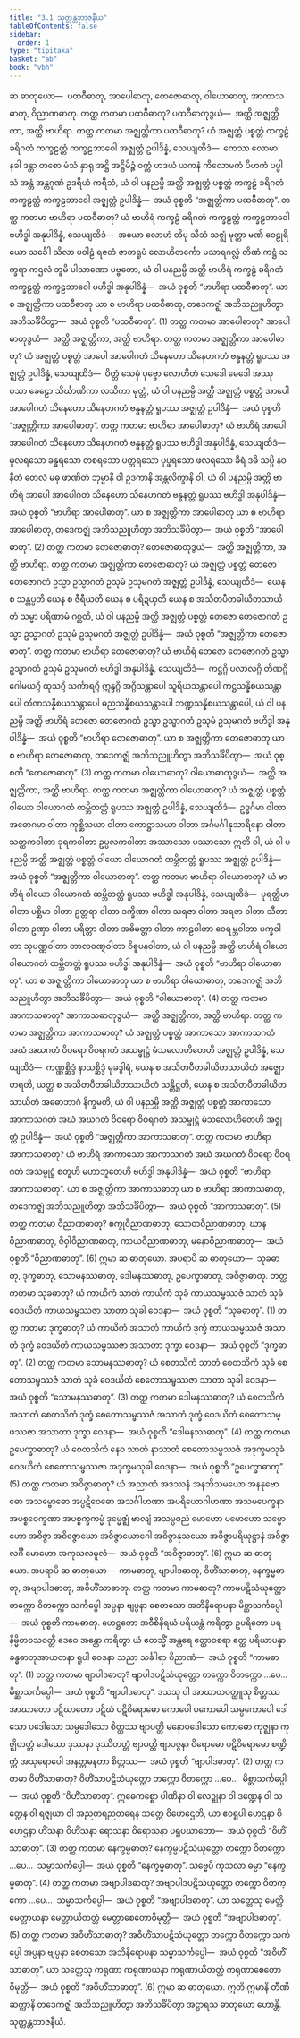 ```yaml
---
title: "3.1 သုတ္တန္တဘာဇနီယ"
tableOfContents: false
sidebar:
  order: 1
type: "tipitaka"
basket: "ab"
book: "vbh"
---
```



<DynamicBreadcrumb />

<Division number="172" book="vbh" e="ch" v="30" p="84">

<Paragraph number="613" book="vbh">
ဆ ဓာတုယော—  ပထဝီဓာတု, အာပေါဓာတု, တေဇောဓာတု, ဝါယောဓာတု, အာကာသဓာတု, ဝိညာဏဓာတု.
</Paragraph>

</Division>
<Division number="173" book="vbh" e="ch" v="30" p="84">

<Paragraph number="614" book="vbh">
တတ္ထ ကတမာ ပထဝီဓာတု? ပထဝီဓာတုဒွယံ—  အတ္ထိ အဇ္ဈတ္တိကာ, အတ္ထိ ဗာဟိရာ. တတ္ထ ကတမာ အဇ္ဈတ္တိကာ ပထဝီဓာတု? ယံ အဇ္ဈတ္တံ ပစ္စတ္တံ ကက္ခဠံ ခရိဂတံ ကက္ခဠတ္တံ ကက္ခဠဘာဝေါ အဇ္ဈတ္တံ ဥပါဒိန္နံ, သေယျထိဒံ—  ကေသာ လောမာ နခါ ဒန္တာ တစော မံသံ နှာရု အဋ္ဌိ အဋ္ဌိမိဉ္ဇံ ဝက္ကံ ဟဒယံ ယကနံ ကိလောမကံ ပိဟကံ ပပ္ဖါသံ အန္တံ အန္တဂုဏံ ဥဒရိယံ ကရီသံ, ယံ ဝါ ပနညမ္ပိ အတ္ထိ အဇ္ဈတ္တံ ပစ္စတ္တံ ကက္ခဠံ ခရိဂတံ ကက္ခဠတ္တံ ကက္ခဠဘာဝေါ အဇ္ဈတ္တံ ဥပါဒိန္နံ—  အယံ ဝုစ္စတိ “အဇ္ဈတ္တိကာ ပထဝီဓာတု”.
</Paragraph>

<Paragraph number="615" book="vbh">
တတ္ထ ကတမာ ဗာဟိရာ ပထဝီဓာတု? ယံ ဗာဟိရံ ကက္ခဠံ ခရိဂတံ ကက္ခဠတ္တံ ကက္ခဠဘာဝေါ ဗဟိဒ္ဓါ အနုပါဒိန္နံ, သေယျထိဒံ—  အယော လောဟံ တိပု သီသံ သဇ္ဈံ မုတ္တာ မဏိ ဝေဠုရိယော သင်္ခေါ သိလာ ပဝါဠံ ရဇတံ ဇာတရူပံ လောဟိတင်္ကော မသာရဂလ္လံ တိဏံ ကဋ္ဌံ သက္ခရာ ကဌလံ ဘူမိ ပါသာဏော ပဗ္ဗတော, ယံ ဝါ ပနညမ္ပိ အတ္ထိ ဗာဟိရံ ကက္ခဠံ ခရိဂတံ ကက္ခဠတ္တံ ကက္ခဠဘာဝေါ ဗဟိဒ္ဓါ အနုပါဒိန္နံ—  အယံ ဝုစ္စတိ “ဗာဟိရာ ပထဝီဓာတု”. ယာ စ အဇ္ဈတ္တိကာ ပထဝီဓာတု ယာ စ ဗာဟိရာ ပထဝီဓာတု, တဒေကဇ္ဈံ အဘိသညူဟိတွာ အဘိသင်္ခိပိတွာ—  အယံ ဝုစ္စတိ “ပထဝီဓာတု”. (1)
</Paragraph>

</Division>
<Division number="174" book="vbh" e="ch" v="30" p="84">

<Paragraph number="616" book="vbh">
တတ္ထ ကတမာ အာပေါဓာတု? အာပေါဓာတုဒွယံ—  အတ္ထိ အဇ္ဈတ္တိကာ, အတ္ထိ ဗာဟိရာ. တတ္ထ ကတမာ အဇ္ဈတ္တိကာ အာပေါဓာတု? ယံ အဇ္ဈတ္တံ ပစ္စတ္တံ အာပေါ အာပေါဂတံ သိနေဟော သိနေဟဂတံ ဗန္ဓနတ္တံ ရူပဿ အဇ္ဈတ္တံ ဥပါဒိန္နံ, သေယျထိဒံ—  ပိတ္တံ သေမှံ ပုဗ္ဗော လောဟိတံ သေဒေါ မေဒေါ အဿု ဝသာ ခေဠော သိင်္ဃာဏိကာ လသိကာ မုတ္တံ, ယံ ဝါ ပနညမ္ပိ အတ္ထိ အဇ္ဈတ္တံ ပစ္စတ္တံ အာပေါ အာပေါဂတံ သိနေဟော သိနေဟဂတံ ဗန္ဓနတ္တံ ရူပဿ အဇ္ဈတ္တံ ဥပါဒိန္နံ—  အယံ ဝုစ္စတိ “အဇ္ဈတ္တိကာ အာပေါဓာတု”.
</Paragraph>

<Paragraph number="617" book="vbh">
တတ္ထ ကတမာ ဗာဟိရာ အာပေါဓာတု? ယံ ဗာဟိရံ အာပေါ အာပေါဂတံ သိနေဟော သိနေဟဂတံ ဗန္ဓနတ္တံ ရူပဿ ဗဟိဒ္ဓါ အနုပါဒိန္နံ, သေယျထိဒံ—  မူလရသော ခန္ဓရသော တစရသော ပတ္တရသော ပုပ္ဖရသော ဖလရသော ခီရံ ဒဓိ သပ္ပိ နဝနီတံ တေလံ မဓု ဖာဏိတံ ဘုမ္မာနိ ဝါ ဥဒကာနိ အန္တလိက္ခာနိ ဝါ, ယံ ဝါ ပနညမ္ပိ အတ္ထိ ဗာဟိရံ အာပေါ အာပေါဂတံ သိနေဟော သိနေဟဂတံ ဗန္ဓနတ္တံ ရူပဿ ဗဟိဒ္ဓါ အနုပါဒိန္နံ—  အယံ ဝုစ္စတိ “ဗာဟိရာ အာပေါဓာတု”. ယာ စ အဇ္ဈတ္တိကာ အာပေါဓာတု ယာ စ ဗာဟိရာ အာပေါဓာတု, တဒေကဇ္ဈံ အဘိသညူဟိတွာ အဘိသင်္ခိပိတွာ—  အယံ ဝုစ္စတိ “အာပေါဓာတု”. (2)
</Paragraph>

</Division>
<Division number="175" book="vbh" e="ch" v="30" p="85">

<Paragraph number="618" book="vbh">
တတ္ထ ကတမာ တေဇောဓာတု? တေဇောဓာတုဒွယံ—  အတ္ထိ အဇ္ဈတ္တိကာ, အတ္ထိ ဗာဟိရာ. တတ္ထ ကတမာ အဇ္ဈတ္တိကာ တေဇောဓာတု? ယံ အဇ္ဈတ္တံ ပစ္စတ္တံ တေဇော တေဇောဂတံ ဥသ္မာ ဥသ္မာဂတံ ဥသုမံ ဥသုမဂတံ အဇ္ဈတ္တံ ဥပါဒိန္နံ, သေယျထိဒံ—  ယေန စ သန္တပ္ပတိ ယေန စ ဇီရီယတိ ယေန စ ပရိဍယှတိ ယေန စ အသိတပီတခါယိတသာယိတံ သမ္မာ ပရိဏာမံ ဂစ္ဆတိ, ယံ ဝါ ပနညမ္ပိ အတ္ထိ အဇ္ဈတ္တံ ပစ္စတ္တံ တေဇော တေဇောဂတံ ဥသ္မာ ဥသ္မာဂတံ ဥသုမံ ဥသုမဂတံ အဇ္ဈတ္တံ ဥပါဒိန္နံ—  အယံ ဝုစ္စတိ “အဇ္ဈတ္တိကာ တေဇောဓာတု”.
</Paragraph>

<Paragraph number="619" book="vbh">
တတ္ထ ကတမာ ဗာဟိရာ တေဇောဓာတု? ယံ ဗာဟိရံ တေဇော တေဇောဂတံ ဥသ္မာ ဥသ္မာဂတံ ဥသုမံ ဥသုမဂတံ ဗဟိဒ္ဓါ အနုပါဒိန္နံ, သေယျထိဒံ—  ကဋ္ဌဂ္ဂိ ပလာလဂ္ဂိ တိဏဂ္ဂိ ဂေါမယဂ္ဂိ ထုသဂ္ဂိ သင်္ကာရဂ္ဂိ ဣန္ဒဂ္ဂိ အဂ္ဂိသန္တာပေါ သူရိယသန္တာပေါ ကဋ္ဌသန္နိစယသန္တာပေါ တိဏသန္နိစယသန္တာပေါ ဓညသန္နိစယသန္တာပေါ ဘဏ္ဍသန္နိစယသန္တာပေါ, ယံ ဝါ ပနညမ္ပိ အတ္ထိ ဗာဟိရံ တေဇော တေဇောဂတံ ဥသ္မာ ဥသ္မာဂတံ ဥသုမံ ဥသုမဂတံ ဗဟိဒ္ဓါ အနုပါဒိန္နံ—  အယံ ဝုစ္စတိ “ဗာဟိရာ တေဇောဓာတု”. ယာ စ အဇ္ဈတ္တိကာ တေဇောဓာတု ယာ စ ဗာဟိရာ တေဇောဓာတု, တဒေကဇ္ဈံ အဘိသညူဟိတွာ အဘိသင်္ခိပိတွာ—  အယံ ဝုစ္စတိ “တေဇောဓာတု”. (3)
</Paragraph>

</Division>
<Division number="176" book="vbh" e="ch" v="30" p="86">

<Paragraph number="620" book="vbh">
တတ္ထ ကတမာ ဝါယောဓာတု? ဝါယောဓာတုဒွယံ—  အတ္ထိ အဇ္ဈတ္တိကာ, အတ္ထိ ဗာဟိရာ. တတ္ထ ကတမာ အဇ္ဈတ္တိကာ ဝါယောဓာတု? ယံ အဇ္ဈတ္တံ ပစ္စတ္တံ ဝါယော ဝါယောဂတံ ထမ္ဘိတတ္တံ ရူပဿ အဇ္ဈတ္တံ ဥပါဒိန္နံ, သေယျထိဒံ—  ဥဒ္ဓင်္ဂမာ ဝါတာ အဓောဂမာ ဝါတာ ကုစ္ဆိသယာ ဝါတာ ကောဋ္ဌာသယာ ဝါတာ အင်္ဂမင်္ဂါနုသာရိနော ဝါတာ သတ္ထကဝါတာ ခုရကဝါတာ ဥပ္ပလကဝါတာ အဿာသော ပဿာသော ဣတိ ဝါ, ယံ ဝါ ပနညမ္ပိ အတ္ထိ အဇ္ဈတ္တံ ပစ္စတ္တံ ဝါယော ဝါယောဂတံ ထမ္ဘိတတ္တံ ရူပဿ အဇ္ဈတ္တံ ဥပါဒိန္နံ—  အယံ ဝုစ္စတိ “အဇ္ဈတ္တိကာ ဝါယောဓာတု”.
</Paragraph>

<Paragraph number="621" book="vbh">
တတ္ထ ကတမာ ဗာဟိရာ ဝါယောဓာတု? ယံ ဗာဟိရံ ဝါယော ဝါယောဂတံ ထမ္ဘိတတ္တံ ရူပဿ ဗဟိဒ္ဓါ အနုပါဒိန္နံ, သေယျထိဒံ—  ပုရတ္ထိမာ ဝါတာ ပစ္ဆိမာ ဝါတာ ဥတ္တရာ ဝါတာ ဒက္ခိဏာ ဝါတာ သရဇာ ဝါတာ အရဇာ ဝါတာ သီတာ ဝါတာ ဥဏှာ ဝါတာ ပရိတ္တာ ဝါတာ အဓိမတ္တာ ဝါတာ ကာဠဝါတာ ဝေရမ္ဘဝါတာ ပက္ခဝါတာ သုပဏ္ဏဝါတာ တာလဝဏ္ဋဝါတာ ဝိဓူပနဝါတာ, ယံ ဝါ ပနညမ္ပိ အတ္ထိ ဗာဟိရံ ဝါယော ဝါယောဂတံ ထမ္ဘိတတ္တံ ရူပဿ ဗဟိဒ္ဓါ အနုပါဒိန္နံ—  အယံ ဝုစ္စတိ “ဗာဟိရာ ဝါယောဓာတု”. ယာ စ အဇ္ဈတ္တိကာ ဝါယောဓာတု ယာ စ ဗာဟိရာ ဝါယောဓာတု, တဒေကဇ္ဈံ အဘိသညူဟိတွာ အဘိသင်္ခိပိတွာ—  အယံ ဝုစ္စတိ “ဝါယောဓာတု”. (4)
</Paragraph>

</Division>
<Division number="177" book="vbh" e="ch" v="30" p="86">

<Paragraph number="622" book="vbh">
တတ္ထ ကတမာ အာကာသဓာတု? အာကာသဓာတုဒွယံ—  အတ္ထိ အဇ္ဈတ္တိကာ, အတ္ထိ ဗာဟိရာ. တတ္ထ ကတမာ အဇ္ဈတ္တိကာ အာကာသဓာတု? ယံ အဇ္ဈတ္တံ ပစ္စတ္တံ အာကာသော အာကာသဂတံ အဃံ အဃဂတံ ဝိဝရော ဝိဝရဂတံ အသမ္ဖုဋ္ဌံ မံသလောဟိတေဟိ အဇ္ဈတ္တံ ဥပါဒိန္နံ, သေယျထိဒံ—  ကဏ္ဏစ္ဆိဒ္ဒံ နာသစ္ဆိဒ္ဒံ မုခဒွါရံ, ယေန စ အသိတပီတခါယိတသာယိတံ အဇ္ဈောဟရတိ, ယတ္ထ စ အသိတပီတခါယိတသာယိတံ သန္တိဋ္ဌတိ, ယေန စ အသိတပီတခါယိတသာယိတံ အဓောဘာဂံ နိက္ခမတိ, ယံ ဝါ ပနညမ္ပိ အတ္ထိ အဇ္ဈတ္တံ ပစ္စတ္တံ အာကာသော အာကာသဂတံ အဃံ အဃဂတံ ဝိဝရော ဝိဝရဂတံ အသမ္ဖုဋ္ဌံ မံသလောဟိတေဟိ အဇ္ဈတ္တံ ဥပါဒိန္နံ—  အယံ ဝုစ္စတိ “အဇ္ဈတ္တိကာ အာကာသဓာတု”.
</Paragraph>

<Paragraph number="623" book="vbh">
တတ္ထ ကတမာ ဗာဟိရာ အာကာသဓာတု? ယံ ဗာဟိရံ အာကာသော အာကာသဂတံ အဃံ အဃဂတံ ဝိဝရော ဝိဝရဂတံ အသမ္ဖုဋ္ဌံ စတူဟိ မဟာဘူတေဟိ ဗဟိဒ္ဓါ အနုပါဒိန္နံ—  အယံ ဝုစ္စတိ “ဗာဟိရာ အာကာသဓာတု”. ယာ စ အဇ္ဈတ္တိကာ အာကာသဓာတု ယာ စ ဗာဟိရာ အာကာသဓာတု, တဒေကဇ္ဈံ အဘိသညူဟိတွာ အဘိသင်္ခိပိတွာ—  အယံ ဝုစ္စတိ “အာကာသဓာတု”. (5)
</Paragraph>

</Division>
<Division number="178" book="vbh" e="ch" v="30" p="87">

<Paragraph number="624" book="vbh">
တတ္ထ ကတမာ ဝိညာဏဓာတု? စက္ခုဝိညာဏဓာတု, သောတဝိညာဏဓာတု, ဃာနဝိညာဏဓာတု, ဇိဝှါဝိညာဏဓာတု, ကာယဝိညာဏဓာတု, မနောဝိညာဏဓာတု—  အယံ ဝုစ္စတိ “ဝိညာဏဓာတု”. (6)

</Paragraph>
</Division>

<Paragraph number="625" type="center" book="vbh">
ဣမာ ဆ ဓာတုယော.


</Paragraph>

<Division number="179" book="vbh" e="ch" v="30" p="87">

<Paragraph number="626" book="vbh">
အပရာပိ ဆ ဓာတုယော—  သုခဓာတု, ဒုက္ခဓာတု, သောမနဿဓာတု, ဒေါမနဿဓာတု, ဥပေက္ခာဓာတု, အဝိဇ္ဇာဓာတု.
</Paragraph>

</Division>
<Division number="180" book="vbh" e="ch" v="30" p="87">

<Paragraph number="627" book="vbh">
တတ္ထ ကတမာ သုခဓာတု? ယံ ကာယိကံ သာတံ ကာယိကံ သုခံ ကာယသမ္ဖဿဇံ သာတံ သုခံ ဝေဒယိတံ ကာယသမ္ဖဿဇာ သာတာ သုခါ ဝေဒနာ—  အယံ ဝုစ္စတိ “သုခဓာတု”. (1)
</Paragraph>

<Paragraph number="628" book="vbh">
တတ္ထ ကတမာ ဒုက္ခဓာတု? ယံ ကာယိကံ အသာတံ ကာယိကံ ဒုက္ခံ ကာယသမ္ဖဿဇံ အသာတံ ဒုက္ခံ ဝေဒယိတံ ကာယသမ္ဖဿဇာ အသာတာ ဒုက္ခာ ဝေဒနာ—  အယံ ဝုစ္စတိ “ဒုက္ခဓာတု”. (2)
</Paragraph>

<Paragraph number="629" book="vbh">
တတ္ထ ကတမာ သောမနဿဓာတု? ယံ စေတသိကံ သာတံ စေတသိကံ သုခံ စေတောသမ္ဖဿဇံ သာတံ သုခံ ဝေဒယိတံ စေတောသမ္ဖဿဇာ သာတာ သုခါ ဝေဒနာ—  အယံ ဝုစ္စတိ “သောမနဿဓာတု”. (3)
</Paragraph>

<Paragraph number="630" book="vbh">
တတ္ထ ကတမာ ဒေါမနဿဓာတု? ယံ စေတသိကံ အသာတံ စေတသိကံ ဒုက္ခံ စေတောသမ္ဖဿဇံ အသာတံ ဒုက္ခံ ဝေဒယိတံ စေတောသမ္ဖဿဇာ အသာတာ ဒုက္ခာ ဝေဒနာ—  အယံ ဝုစ္စတိ “ဒေါမနဿဓာတု”. (4)
</Paragraph>

<Paragraph number="631" book="vbh">
တတ္ထ ကတမာ ဥပေက္ခာဓာတု? ယံ စေတသိကံ နေဝ သာတံ နာသာတံ စေတောသမ္ဖဿဇံ အဒုက္ခမသုခံ ဝေဒယိတံ စေတောသမ္ဖဿဇာ အဒုက္ခမသုခါ ဝေဒနာ—  အယံ ဝုစ္စတိ “ဥပေက္ခာဓာတု”. (5)
</Paragraph>

<Paragraph number="632" book="vbh">
တတ္ထ ကတမာ အဝိဇ္ဇာဓာတု? ယံ အညာဏံ အဒဿနံ အနဘိသမယော အနနုဗောဓော အသမ္ဗောဓော အပ္ပဋိဝေဓော အသင်္ဂါဟဏာ အပရိယောဂါဟဏာ အသမပေက္ခနာ အပစ္စဝေက္ခဏာ အပစ္စက္ခကမ္မံ ဒုမ္မေဇ္ဈံ ဗာလျံ အသမ္ပဇညံ မောဟော ပမောဟော သမ္မောဟော အဝိဇ္ဇာ အဝိဇ္ဇောဃော အဝိဇ္ဇာယောဂေါ အဝိဇ္ဇာနုသယော အဝိဇ္ဇာပရိယုဋ္ဌာနံ အဝိဇ္ဇာလင်္ဂီ မောဟော အကုသလမူလံ—  အယံ ဝုစ္စတိ “အဝိဇ္ဇာဓာတု”. (6)

</Paragraph>
</Division>

<Paragraph number="633" type="center" book="vbh">
ဣမာ ဆ ဓာတုယော.


</Paragraph>

<Division number="181" book="vbh" e="ch" v="30" p="88">

<Paragraph number="634" book="vbh">
အပရာပိ ဆ ဓာတုယော—  ကာမဓာတု, ဗျာပါဒဓာတု, ဝိဟိံသာဓာတု, နေက္ခမ္မဓာတု, အဗျာပါဒဓာတု, အဝိဟိံသာဓာတု.
</Paragraph>

</Division>
<Division number="182" book="vbh" e="ch" v="30" p="88">

<Paragraph number="635" book="vbh">
တတ္ထ ကတမာ ကာမဓာတု? ကာမပဋိသံယုတ္တော တက္ကော ဝိတက္ကော သင်္ကပ္ပေါ အပ္ပနာ ဗျပ္ပနာ စေတသော အဘိနိရောပနာ မိစ္ဆာသင်္ကပ္ပေါ—  အယံ ဝုစ္စတိ ကာမဓာတု. ဟေဋ္ဌတော အဝီစိနိရယံ ပရိယန္တံ ကရိတွာ ဥပရိတော ပရနိမ္မိတဝသဝတ္တီ ဒေဝေ အန္တော ကရိတွာ ယံ ဧတသ္မိံ အန္တရေ ဧတ္ထာဝစရာ ဧတ္ထ ပရိယာပန္နာ ခန္ဓဓာတုအာယတနာ ရူပါ ဝေဒနာ သညာ သင်္ခါရာ ဝိညာဏံ—  အယံ ဝုစ္စတိ “ကာမဓာတု”. (1)
</Paragraph>

<Paragraph number="636" book="vbh">
တတ္ထ ကတမာ ဗျာပါဒဓာတု? ဗျာပါဒပဋိသံယုတ္တော တက္ကော ဝိတက္ကော …ပေ…  မိစ္ဆာသင်္ကပ္ပေါ—  အယံ ဝုစ္စတိ “ဗျာပါဒဓာတု”. ဒသသု ဝါ အာဃာတဝတ္ထူသု စိတ္တဿ အာဃာတော ပဋိဃာတော ပဋိဃံ ပဋိဝိရောဓော ကောပေါ ပကောပေါ သမ္ပကောပေါ ဒေါသော ပဒေါသော သမ္ပဒေါသော စိတ္တဿ ဗျာပတ္တိ မနောပဒေါသော ကောဓော ကုဇ္ဈနာ ကုဇ္ဈိတတ္တံ ဒေါသော ဒုဿနာ ဒုဿိတတ္တံ ဗျာပတ္တိ ဗျာပဇ္ဇနာ ဝိရောဓော ပဋိဝိရောဓော စဏ္ဍိက္ကံ အသုရောပေါ အနတ္တမနတာ စိတ္တဿ—  အယံ ဝုစ္စတိ “ဗျာပါဒဓာတု”. (2)
</Paragraph>

<Paragraph number="637" book="vbh">
တတ္ထ ကတမာ ဝိဟိံသာဓာတု? ဝိဟိံသာပဋိသံယုတ္တော တက္ကော ဝိတက္ကော …ပေ…  မိစ္ဆာသင်္ကပ္ပေါ—  အယံ ဝုစ္စတိ “ဝိဟိံသာဓာတု”. ဣဓေကစ္စော ပါဏိနာ ဝါ လေဍ္ဍုနာ ဝါ ဒဏ္ဍေန ဝါ သတ္ထေန ဝါ ရဇ္ဇုယာ ဝါ အညတရညတရေန သတ္တေ ဝိဟေဌေတိ, ယာ ဧဝရူပါ ဟေဌနာ ဝိဟေဌနာ ဟိံသနာ ဝိဟိံသနာ ရောသနာ ဝိရောသနာ ပရူပဃာတော—  အယံ ဝုစ္စတိ “ဝိဟိံသာဓာတု”. (3)
</Paragraph>

<Paragraph number="638" book="vbh">
တတ္ထ ကတမာ နေက္ခမ္မဓာတု? နေက္ခမ္မပဋိသံယုတ္တော တက္ကော ဝိတက္ကော …ပေ…  သမ္မာသင်္ကပ္ပေါ—  အယံ ဝုစ္စတိ “နေက္ခမ္မဓာတု”. သဗ္ဗေပိ ကုသလာ ဓမ္မာ “နေက္ခမ္မဓာတု”. (4)
</Paragraph>

<Paragraph number="639" book="vbh">
တတ္ထ ကတမာ အဗျာပါဒဓာတု? အဗျာပါဒပဋိသံယုတ္တော တက္ကော ဝိတက္ကော …ပေ…  သမ္မာသင်္ကပ္ပေါ—  အယံ ဝုစ္စတိ “အဗျာပါဒဓာတု”. ယာ သတ္တေသု မေတ္တိ မေတ္တာယနာ မေတ္တာယိတတ္တံ မေတ္တာစေတောဝိမုတ္တိ—  အယံ ဝုစ္စတိ “အဗျာပါဒဓာတု”. (5)
</Paragraph>

<Paragraph number="640" book="vbh">
တတ္ထ ကတမာ အဝိဟိံသာဓာတု? အဝိဟိံသာပဋိသံယုတ္တော တက္ကော ဝိတက္ကော သင်္ကပ္ပေါ အပ္ပနာ ဗျပ္ပနာ စေတသော အဘိနိရောပနာ သမ္မာသင်္ကပ္ပေါ—  အယံ ဝုစ္စတိ “အဝိဟိံသာဓာတု”. ယာ သတ္တေသု ကရုဏာ ကရုဏာယနာ ကရုဏာယိတတ္တံ ကရုဏာစေတောဝိမုတ္တိ—  အယံ ဝုစ္စတိ “အဝိဟိံသာဓာတု”. (6)

</Paragraph>
</Division>

<Paragraph number="641" type="center" book="vbh">
ဣမာ ဆ ဓာတုယော.


</Paragraph>

<Paragraph number="642" book="vbh">
ဣတိ ဣမာနိ တီဏိ ဆက္ကာနိ တဒေကဇ္ဈံ အဘိသညူဟိတွာ အဘိသင်္ခိပိတွာ အဋ္ဌာရသ ဓာတုယော ဟောန္တိ.

</Paragraph>

<Paragraph number="643" type="center" book="vbh">
သုတ္တန္တဘာဇနီယံ.
</Paragraph>